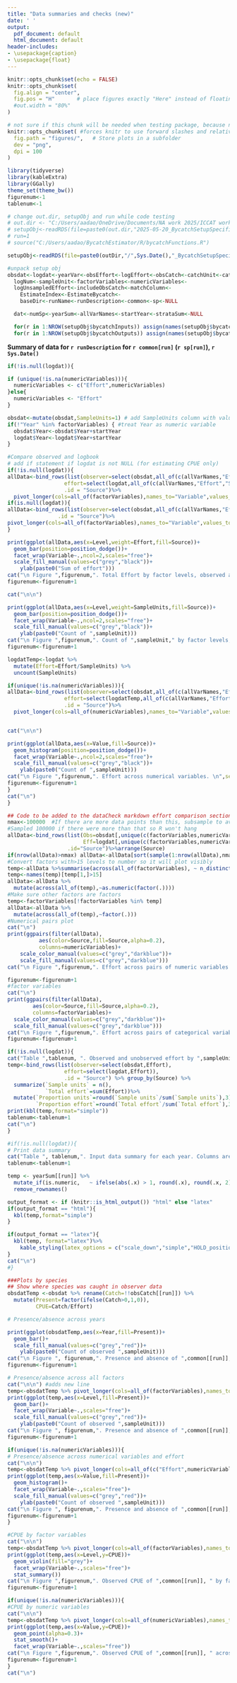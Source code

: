```yaml
---
title: "Data summaries and checks (new)"
date: ' '
output:
  pdf_document: default
  html_document: default
header-includes:
- \usepackage{caption}
- \usepackage{float}
---
```


```r
knitr::opts_chunk$set(echo = FALSE)
knitr::opts_chunk$set(
  fig.align = "center",
  fig.pos = "H"       # place figures exactly "Here" instead of floating
  #out.width = "80%"
)

# not sure if this chunk will be needed when testing package, because not be using a path locating this markdown file
knitr::opts_chunk$set( #forces knitr to use forward slashes and relative paths for figure output when rendering in pdf
  fig.path = "figures/",   # Store plots in a subfolder
  dev = "png",
  dpi = 100
)
```

```r
library(tidyverse)
library(kableExtra)
library(GGally)
theme_set(theme_bw())
figurenum<-1
tablenum<-1
```

```r
# change out.dir, setupObj and run while code testing
# out.dir <- "C:/Users/aadao/OneDrive/Documents/NA work 2025/ICCAT work/Tool improvements project/Output LLSIMBUMtripExample_tripmatching/"
# setupObj<-readRDS(file=paste0(out.dir,"2025-05-20_BycatchSetupSpecification.rds"))
# run=1
# source("C:/Users/aadao/BycatchEstimator/R/bycatchFunctions.R")

setupObj<-readRDS(file=paste0(outDir,"/",Sys.Date(),"_BycatchSetupSpecification.rds"))

#unpack setup obj
obsdat<-logdat<-yearVar<-obsEffort<-logEffort<-obsCatch<-catchUnit<-catchType<-
  logNum<-sampleUnit<-factorVariables<-numericVariables<-
  logUnsampledEffort<-includeObsCatch<-matchColumn<-
    EstimateIndex<-EstimateBycatch<-
    baseDir<-runName<-runDescription<-common<-sp<-NULL

  dat<-numSp<-yearSum<-allVarNames<-startYear<-strataSum<-NULL

  for(r in 1:NROW(setupObj$bycatchInputs)) assign(names(setupObj$bycatchInputs)[r], setupObj$bycatchInputs[[r]]) #assign values of bycatchInputs to each element
  for(r in 1:NROW(setupObj$bycatchOutputs)) assign(names(setupObj$bycatchOutputs)[r],setupObj$bycatchOutputs[[r]])

```

**Summary of data for `r runDescription` for  `r common[run]` (`r sp[run]`), `r Sys.Date()` **

```r
if(!is.null(logdat)){

if (unique(!is.na(numericVariables))){
  numericVariables <- c("Effort",numericVariables)
}else{
  numericVariables <- "Effort"
}

obsdat<-mutate(obsdat,SampleUnits=1) # add SampleUnits column with value set to 1 for every row
if(!"Year" %in% factorVariables) { #treat Year as numeric variable
  obsdat$Year<-obsdat$Year+startYear
  logdat$Year<-logdat$Year+startYear
}

#Compare observed and logbook  
# add if statement if logdat is not NULL (for estimating CPUE only)
if(!is.null(logdat)){
allData<-bind_rows(list(observer=select(obsdat,all_of(c(allVarNames,"Effort","SampleUnits"))),
                  effort=select(logdat,all_of(c(allVarNames,"Effort","SampleUnits")))),
                  .id = "Source")%>%
  pivot_longer(cols=all_of(factorVariables),names_to="Variable",values_to = "Level")}
if(is.null(logdat)){
allData<-bind_rows(list(observer=select(obsdat,all_of(c(allVarNames,"Effort","SampleUnits")))),
                .id = "Source")%>%
pivot_longer(cols=all_of(factorVariables),names_to="Variable",values_to = "Level")
}

print(ggplot(allData,aes(x=Level,weight=Effort,fill=Source))+
  geom_bar(position=position_dodge())+
  facet_wrap(Variable~.,ncol=2,scales="free")+
  scale_fill_manual(values=c("grey","black"))+
    ylab(paste0("Sum of effort")))
cat("\n Figure ",figurenum,". Total Effort by factor levels, observed and total. \n",sep="")
figurenum<-figurenum+1

cat("\n\n")

print(ggplot(allData,aes(x=Level,weight=SampleUnits,fill=Source))+
  geom_bar(position=position_dodge())+
  facet_wrap(Variable~.,ncol=2,scales="free")+
  scale_fill_manual(values=c("grey","black"))+
    ylab(paste0("Count of ",sampleUnit)))
cat("\n Figure ",figurenum,". Count of ",sampleUnit," by factor levels, observed and total. \n",sep="")
figurenum<-figurenum+1

logdatTemp<-logdat %>%
  mutate(Effort=Effort/SampleUnits) %>%
  uncount(SampleUnits)

if(unique(!is.na(numericVariables))){
allData<-bind_rows(list(observer=select(obsdat,all_of(c(allVarNames,"Effort"))),
                  effort=select(logdatTemp,all_of(c(allVarNames,"Effort")))),
                  .id = "Source")%>%
  pivot_longer(cols=all_of(numericVariables),names_to="Variable",values_to = "Value")


cat("\n\n")

print(ggplot(allData,aes(x=Value,fill=Source))+
  geom_histogram(position=position_dodge())+
  facet_wrap(Variable~.,ncol=2,scales="free")+
  scale_fill_manual(values=c("grey","black"))+
    ylab(paste0("Count of ",sampleUnit)))
cat("\n Figure ",figurenum,". Effort across numerical variables. \n",sep="")
figurenum<-figurenum+1
}
cat("\n")
}

```
```r
## Code to be added to the dataCheck markdown effort comparison section
nmax<-100000  #If there are more data points than this, subsample to avoid hanging R
#Sampled 100000 if there were more than that so R won't hang
allData<-bind_rows(list(Obs=obsdat[,unique(c(factorVariables,numericVariables))],
                        Eff=logdat[,unique(c(factorVariables,numericVariables))]),
                   .id="Source")%>%arrange(Source)
if(nrow(allData)>nmax) allData<-allData[sort(sample(1:nrow(allData),nmax,replace=FALSE)),]
#Convert factors with>15 levels to number so it will plot visibly
temp<-allData %>%summarise(across(all_of(factorVariables), ~ n_distinct(.)))
temp<-names(temp)[temp[1,]>15]
allData<-allData %>%
  mutate(across(all_of(temp),~as.numeric(factor(.))))
#Make sure other factors are factors
temp<-factorVariables[!factorVariables %in% temp]
allData<-allData %>%
  mutate(across(all_of(temp),~factor(.)))
#Numerical pairs plot
cat("\n")
print(ggpairs(filter(allData),
          aes(color=Source,fill=Source,alpha=0.2),
          columns=numericVariables)+
    scale_color_manual(values=c("grey","darkblue"))+
    scale_fill_manual(values=c("grey","darkblue")))
cat("\n Figure ",figurenum,". Effort across pairs of numeric variables. Grey: logbook data; Blue: observer data. Corr: correlation coefficient; Eff: effect size; Obs: observed difference. \n",sep="")

figurenum<-figurenum+1
#factor variables
cat("\n")
print(ggpairs(filter(allData),
        aes(color=Source,fill=Source,alpha=0.2),
        columns=factorVariables)+
  scale_color_manual(values=c("grey","darkblue"))+
  scale_fill_manual(values=c("grey","darkblue")))
cat("\n Figure ",figurenum,". Effort across pairs of categorical variables. Grey: logbook data; Blue: observer data. \n",sep="")
figurenum<-figurenum+1

```


\vspace{1cm}

```r
if(!is.null(logdat)){
cat("Table ",tablenum, ". Observed and unobserved effort by ",sampleUnit,"", sep="")
temp<-bind_rows(list(observer=select(obsdat,Effort),
                  effort=select(logdat,Effort)),
                  .id = "Source") %>% group_by(Source) %>%
  summarize(`Sample units` = n(),
            `Total effort`=sum(Effort))%>%
  mutate(`Proportion units`=round(`Sample units`/sum(`Sample units`),3),
         `Proportion effort`=round(`Total effort`/sum(`Total effort`),3)) 
print(kbl(temp,format="simple"))
tablenum<-tablenum+1
cat("\n")
}
```

\newpage

```r
#if(!is.null(logdat)){
# Print data summary
cat("Table ", tablenum,". Input data summary for each year. Columns are: Year, logbook effort (Eff), logbook sample units (Units), observed catch (OCat), observed effort (OEff), observed sample units (OUnit; ",sampleUnit,"), mean catch per unit effort (CPUE), standard error of CPUE (CPse), count of outliers (Out), number of sample units with positive observations (Pos), standard deviation of observed catch (OCatS), standard deviation of observed effort (OEffS), covariance (Cov), fraction of positive observations (PFrac), fraction of effort observed (EFrac), fraction of sample units observed (UFrac), estimated catch using unstratified ratio estimator (Cat), standard error of estimated catch (Cse)", sep="")
tablenum<-tablenum+1

temp <- yearSum[[run]] %>%
  mutate_if(is.numeric,   ~ ifelse(abs(.x) > 1, round(.x), round(.x, 2))) %>%
  remove_rownames()

output_format <- if (knitr::is_html_output()) "html" else "latex"
if(output_format == "html"){
  kbl(temp,format="simple")
}

if(output_format == "latex"){
  kbl(temp, format="latex")%>%
    kable_styling(latex_options = c("scale_down","simple","HOLD_position"))
}
cat("\n")
#}
```

\newpage

```r
###Plots by species
## Show where species was caught in observer data
obsdatTemp <-obsdat %>% rename(Catch=!!obsCatch[[run]]) %>%
  mutate(Present=factor(ifelse(Catch>0,1,0)),
         CPUE=Catch/Effort)

# Presence/absence across years

print(ggplot(obsdatTemp,aes(x=Year,fill=Present))+
  geom_bar()+
  scale_fill_manual(values=c("grey","red"))+
    ylab(paste0("Count of observed ",sampleUnit)))
cat("\n Figure ", figurenum,". Presence and absence of ",common[[run]], " in each year. \n",sep="")
figurenum<-figurenum+1

# Presence/absence across all factors
cat("\n\n") #adds new line
temp<-obsdatTemp %>% pivot_longer(cols=all_of(factorVariables),names_to="Variable",values_to = "Level") 
print(ggplot(temp,aes(x=Level,fill=Present))+
  geom_bar()+
  facet_wrap(Variable~.,scales="free")+
  scale_fill_manual(values=c("grey","red"))+
    ylab(paste0("Count of observed ",sampleUnit)))
cat("\n Figure ", figurenum,". Presence and absence of ",common[[run]], " across factor variables. \n",sep="")
figurenum<-figurenum+1

if(unique(!is.na(numericVariables))){
# Presence/absence across numerical variables and effort
cat("\n\n")
temp<-obsdatTemp %>% pivot_longer(cols=all_of(c("Effort",numericVariables)),names_to="Variable",values_to = "Value") 
print(ggplot(temp,aes(x=Value,fill=Present))+
  geom_histogram()+
  facet_wrap(Variable~.,scales="free")+
  scale_fill_manual(values=c("grey","red"))+
    ylab(paste0("Count of observed ",sampleUnit)))
cat("\n Figure ", figurenum,". Presence and absence of ",common[[run]], " across numerical variables. \n",sep="")
figurenum<-figurenum+1
}

#CPUE by factor variables
cat("\n\n")
temp<-obsdatTemp %>% pivot_longer(cols=all_of(factorVariables),names_to="Variable",values_to = "Level") 
print(ggplot(temp,aes(x=Level,y=CPUE))+
  geom_violin(fill="grey")+
  facet_wrap(Variable~.,scales="free")+
  stat_summary())
cat("\n Figure ",figurenum,". Observed CPUE of ",common[[run]], " by factor levels.\n",sep="")
figurenum<-figurenum+1

if(unique(!is.na(numericVariables))){
#CPUE by numeric variables
cat("\n\n")
temp<-obsdatTemp %>% pivot_longer(cols=all_of(numericVariables),names_to="Variable",values_to = "Value") 
print(ggplot(temp,aes(x=Value,y=CPUE))+
  geom_point(alpha=0.3)+
  stat_smooth()+
  facet_wrap(Variable~.,scales="free"))
cat("\n Figure ",figurenum,". Observed CPUE of ",common[[run]], " across numerical variables. \n",sep="")
figurenum<-figurenum+1
}
cat("\n")

```






